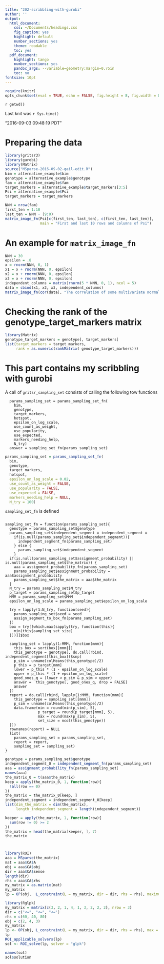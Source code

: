 ```yaml
---
title: "202-scribbling-with-gurobi"
author: ''
output:
  html_document:
    css: ~/Documents/headings.css
    fig_caption: yes
    highlight: default
    number_sections: yes
    theme: readable
    toc: yes
  pdf_document:
    highlight: tango
    number_sections: yes
    pandoc_args: --variable=geometry:margin=0.75in
    toc: no
fontsize: 10pt
---
```

<A NAME="top"> </A>

```r
require(knitr)
opts_chunk$set(eval = TRUE, echo = FALSE, fig.height = 8, fig.width = 8, tidy=FALSE)
```

`r getwd()`  

Last knit was `r Sys.time()`

"2016-09-03 09:48:19 PDT"

# Preparing the data
```r
library(gritsr3)
library(gurobi)
library(Matrix)
source("MSparse-2016-09-02-gail-edit.R")
bim = alternative_example$bim
genotype = alternative_example$genotype
fam = alternative_example$fam
target_markers = alternative_example$target_markers[3:5]
Psi = alternative_example$Psi
target_markers = target_markers

NNN = nrow(fam)
first_ten = 1:10
last_ten = NNN - (9:0)
matrix_image_fn(Psi[c(first_ten, last_ten), c(first_ten, last_ten)],
                main = "First and last 10 rows and columns of Psi")
```

# An example for `matrix_image_fn`

```r
NNN = 30
epsilon = .8
x = rnorm(NNN, 0, 1) 
x1 = x + rnorm(NNN, 0, epsilon)
x2 = x + rnorm(NNN, 0, epsilon)
x3 = x + rnorm(NNN, 0, epsilon)
independent_columns = matrix(rnorm(5 * NNN, 0, 1), ncol = 5)
data = cbind(x1, x2, x3, independent_columns)
matrix_image_fn(cor(data), "The correlation of some multivariate normal data")
```

# Checking the rank of the genotype_target_markers matrix

```r
library(Matrix)
genotype_target_markers = genotype[, target_markers]
list(target_markers = target_markers,
     rank = as.numeric(rankMatrix( genotype_target_markers)))
```

# This part contains my scribbling with gurobi

A call of `gritsr_sampling_set` consists of calling the following tow functions
```
  params_sampling_set = params_sampling_set_fn(
    bim,
    genotype,
    target_markers,
    hotspot,
    epsilon_on_log_scale,
    use_count_as_weight,
    use_popularity,
    use_expected,
    markers_needing_help,
    N_try)
  answer = sampling_set_fn(params_sampling_set)
```

```r
params_sampling_set = params_sampling_set_fn(
  bim,
  genotype,
  target_markers,
  hotspot,
  epsilon_on_log_scale = 0.02,
  use_count_as_weight = FALSE,
  use_popularity = FALSE,
  use_expected = FALSE,
  markers_needing_help = NULL,
  N_try = 100)
```

`sampling_set_fn` is defined
```

sampling_set_fn = function(params_sampling_set){
  genotype = params_sampling_set$genotype
  params_sampling_set$independent_segment = independent_segment =
    if(is.null(params_sampling_set$independent_segment)){
      independent_segment_fn(params_sampling_set)
    } else {
      params_sampling_set$independent_segment
    }
  if(is.null(params_sampling_set$assignment_probability) || is.null(params_sampling_set$the_matrix)) {
    aaa = assignment_probability_fn(params_sampling_set)
    params_sampling_set$assignment_probability = aaa$assignment_probability
    params_sampling_set$the_matrix = aaa$the_matrix
  }
  N_try = params_sampling_set$N_try
  p_target = params_sampling_set$p_target
  MMM = params_sampling_set$MMM
  epsilon_on_log_scale = params_sampling_set$epsilon_on_log_scale

  try = lapply(1:N_try, function(seed){
    params_sampling_set$seed = seed
    assign_segment_to_box_fn(params_sampling_set)
  })
  box = try[[which.max(sapply(try, function(this){
    min(this$sampling_set_size)
  }))]]$box

  sampling_set = lapply(1:MMM, function(mmm){
    this_box = sort(box[[mmm]])
    this_genotype = genotype[, do.call(rbind, independent_segment[this_box])$snp]
    p_sim = unname(colMeans(this_genotype)/2)
    p_this = p_target[mmm]
    lower = p_this * (1 - epsilon_on_log_scale)
    upper = p_this * (1 + epsilon_on_log_scale)
    good_ones_q = (lower < p_sim & p_sim < upper)
    answer =  this_genotype[, good_ones_q, drop = FALSE]
    answer
  })
  report = do.call(rbind, lapply(1:MMM, function(mmm){
    this_genotype = sampling_set[[mmm]]
    p_sim = unname(colMeans(this_genotype)/2)
    data.frame(min = round(min(p_sim), 5),
               p_target = round(p_target[mmm], 5),
               max = round(max(p_sim), 5),
               set_size = ncol(this_genotype))
  }))
  rownames(report) = NULL
  list(
    params_sampling_set = params_sampling_set,
    report = report,
    sampling_set = sampling_set)
}
```
```r
genotype = params_sampling_set$genotype
independent_segment_0 = independent_segment_fn(params_sampling_set)
aaa = assignment_probability_fn(params_sampling_set)
names(aaa)
the_matrix_0 = t(aaa$the_matrix)
keep = apply(the_matrix_0, 1, function(row){
  !all(row == 0)
})
the_matrix = the_matrix_0[keep, ]
independent_segment = independent_segment_0[keep]
list(dim_the_matrix = dim(the_matrix),
     length_independent_segment = length(independent_segment))
```


```r

keeper = apply(the_matrix, 1, function(row){
  sum(row != 0) >= 2
})
the_matrix = head(the_matrix[keeper, ], 7)
the_matrix




```

```r
library(ROI)
aaa = MSparse(the_matrix)
mat = aaa$CA$A
obj = aaa$CA$obj
dir = aaa$CA$sense
length(dir)
rhs = aaa$CA$rhs
my_matrix = as.matrix(mat)
my_matrix
lp = OP(obj,  L_constraint(L = my_matrix, dir = dir, rhs = rhs), maximum =  TRUE)
```


```r
library(Rglpk)
my_matrix = matrix(c(3, 2, 1, 4, 1, 3, 2, 2, 2), nrow = 3)
dir = c("<=", "<=", "<=")
rhs = c(60, 40, 80)
obj = c(2, 4, 3)
my_matrix
lp <- OP(obj, L_constraint(L = my_matrix, dir = dir, rhs = rhs), max = TRUE )
lp
ROI_applicable_solvers(lp)
sol <- ROI_solve(lp, solver = "glpk")
```


```r
names(sol)
sol$solution
```

